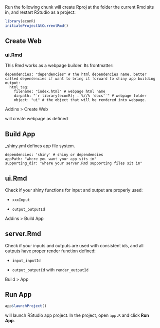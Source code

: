 
Run the following chunk will create Rproj at the folder the current Rmd sits in, and restart RStudio as a project:
```r
library(econR)
initiateProjectAtCurrentRmd()
```

## Create Web

### ui.Rmd

This Rmd works as a webpage builder. Its frontmatter:

```
dependencies: "dependencies" # the html dependencies name, better called dependencies if want to bring it forward to shiny app building
output:
  html_tag:   
    filename: "index.html" # webpage html name
    dirpath: "`r library(econR); . %//% 'docs'`" # webpage folder
    object: "ui" # the object that will be rendered into webpage.
```

Addins > Create Web

will create webpage as defined

## Build App

_shiny.yml defines app file system.

```
dependencies: 'shiny' # shiny or dependencies
appPath: "where you want your app sits in"
supporting_dir: "where your server.Rmd supporting files sit in"
```

## ui.Rmd

Check if your shiny functions for input and output are properly used:

  * `xxxInput`
  
  * `output_outputId` 
  
Addins > Build App

## server.Rmd

Check if your inputs and outputs are used with consistent ids, and all outputs have proper render function defined:

  * `input_inputId`
  
  * `output_outputId` with `render_outputId`

Build > App

## Run App

```r
app$launchProject()
```

will launch RStudio app project. In the project, open `app.R` and click **Run App**.
